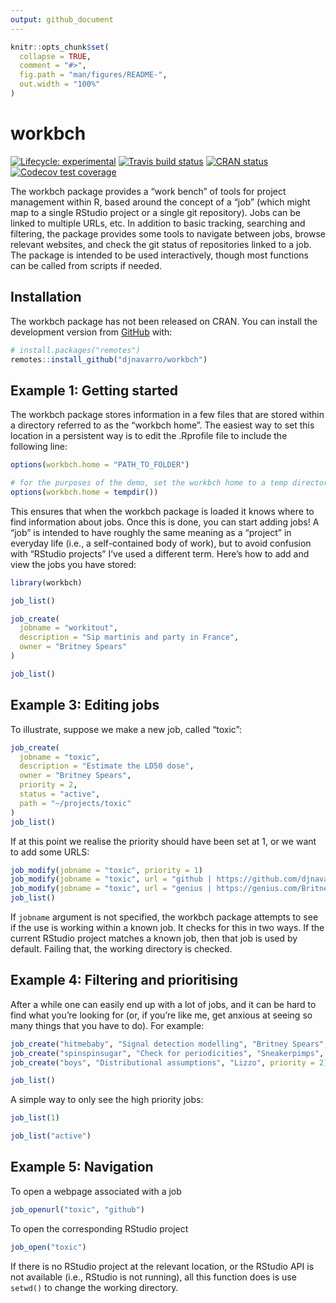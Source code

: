 ```yaml
---
output: github_document
---
```


<!-- README.md is generated from README.Rmd. Please edit that file -->

```r
knitr::opts_chunk$set(
  collapse = TRUE,
  comment = "#>",
  fig.path = "man/figures/README-",
  out.width = "100%"
)
```
# workbch

<!-- badges: start -->
[![Lifecycle: experimental](https://img.shields.io/badge/lifecycle-experimental-orange.svg)](https://www.tidyverse.org/lifecycle/#experimental)
[![Travis build status](https://travis-ci.org/djnavarro/workbch.svg?branch=master)](https://travis-ci.org/djnavarro/workbch)
[![CRAN status](https://www.r-pkg.org/badges/version/workbch)](https://cran.r-project.org/package=workbch)
[![Codecov test coverage](https://codecov.io/gh/djnavarro/workbch/branch/master/graph/badge.svg)](https://codecov.io/gh/djnavarro/workbch?branch=master)
<!-- badges: end -->

The workbch package provides a "work bench" of tools for project management  within R, based around the concept of a "job" (which might map to a single RStudio project or a single git repository). Jobs can be linked to multiple URLs, etc. In addition to basic tracking, searching and filtering, the package provides some tools to navigate between jobs, browse relevant websites, and check the git status of repositories linked to a job. The package is intended to be used interactively, though most functions can be called from scripts if needed. 


## Installation

The workbch package has not been released on CRAN. You can install the
development version from [GitHub](https://github.com/) with:

``` r
# install.packages("remotes")
remotes::install_github("djnavarro/workbch")
```


## Example 1: Getting started

The workbch package stores information in a few files that are stored
within a directory referred to as the "workbch home". The easiest way to set
this location in a persistent way is to edit the .Rprofile file to include
the following line:

```r
options(workbch.home = "PATH_TO_FOLDER")
```
```r
# for the purposes of the demo, set the workbch home to a temp directory 
options(workbch.home = tempdir())
```

This ensures that when the workbch package is loaded it knows where to find information about jobs. Once this is done, you can start adding jobs! A "job" is intended to have roughly the same meaning as a "project" in everyday life (i.e., a self-contained body of work), but to avoid confusion with "RStudio projects" I've used a different term. Here's how to add and view the jobs you have stored:

```r
library(workbch)

job_list()

job_create(
  jobname = "workitout", 
  description = "Sip martinis and party in France", 
  owner = "Britney Spears"
)

job_list()
```

## Example 3: Editing jobs

To illustrate, suppose we make a new job, called "toxic":

```r
job_create(
  jobname = "toxic",
  description = "Estimate the LD50 dose",
  owner = "Britney Spears",
  priority = 2,
  status = "active",
  path = "~/projects/toxic"
)
job_list()
```

If at this point we realise the priority should have been set at 1, or we want to add some URLS:

```r
job_modify(jobname = "toxic", priority = 1)
job_modify(jobname = "toxic", url = "github | https://github.com/djnavarro/toxic")
job_modify(jobname = "toxic", url = "genius | https://genius.com/Britney-spears-toxic-lyrics")
job_list()
```

If `jobname` argument is not specified, the workbch package attempts to see if the use is working within a known job. It checks for this in two ways. If the current RStudio project matches a known job, then that job is used by default. Failing that, the working directory is checked.

## Example 4: Filtering and prioritising

After a while one can easily end up with a lot of jobs, and it can be hard to find what you're looking for (or, if you're like me, get anxious at seeing so many things that you have to do). For example:

```r
job_create("hitmebaby", "Signal detection modelling", "Britney Spears", priority = 2)
job_create("spinspinsugar", "Check for periodicities", "Sneakerpimps", priority = 1)
job_create("boys", "Distributional assumptions", "Lizzo", priority = 2)
```
```r
job_list()
```

A simple way to only see the high priority jobs:

```r
job_list(1)
```


```r
job_list("active")
```


## Example 5: Navigation

To open a webpage associated with a job

```r
job_openurl("toxic", "github")
```

To open the corresponding RStudio project 

```r
job_open("toxic")
```

If there is no RStudio project at the relevant location, or the RStudio API is not available (i.e., RStudio is not running), all this function does is use `setwd()` to change the working directory.

